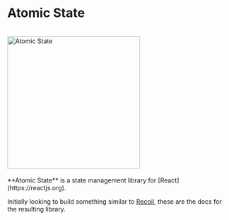 
<div class="center">
  <h1>Atomic State</h1>
</div>
<br />
<div class="center">
  <img
    src="/atomic-state.svg"
    alt="Atomic State"
    height="300px"
    width="300px"
    class="logo"
  />
</div>
<br/>
<div class="center">
  **Atomic State** is a state management library for
  [React](https://reactjs.org).
</div>

Initially looking to build something similar to [Recoil](https://recoiljs.org/), these are the docs for the resulting library.
